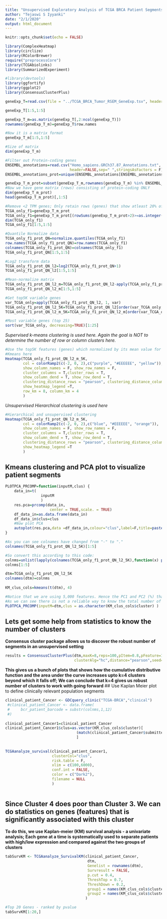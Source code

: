 ```yaml
---
title: "Unsupervised Exploratory Analysis of TCGA BRCA Patient Segments"
author: "Tejaswi S Iyyanki"
date: "2/1/2020"
output: html_document
---
```


```r
knitr::opts_chunk$set(echo = FALSE)
```

```r
library(ComplexHeatmap)
library(circlize)
library(RColorBrewer)
require("preprocessCore")
library(TCGAbiolinks)
library(SummarizedExperiment)

#library(devtools)
library(ggfortify)
library(ggplot2)
library(ConsensusClusterPlus)
```


```r

geneExp_T=read.csv(file = "../TCGA_BRCA_Tumor_RSEM_GeneExp.tsv", header = T, sep = "\t", as.is = T, row.names = NULL)

geneExp_T[1:5,1:5]

geneExp_T_m=as.matrix(geneExp_T[,2:ncol(geneExp_T)])
rownames(geneExp_T_m)=geneExp_T$row.names

#Now it is a matrix format
geneExp_T_m[1:5,1:5]

#Size of matrix
dim(geneExp_T_m)

#Filter out Protein-coding genes
ENSEMBL_annotations=read.csv("Homo_sapiens.GRCh37.87_Annotations.txt",
                             header=FALSE,sep=" ",stringsAsFactors = F)
ENSEMBL_annotations_prot=unique(ENSEMBL_annotations[ENSEMBL_annotations$V3=="protein_coding",])

geneExp_T_m_prot=subset(geneExp_T_m,rownames(geneExp_T_m) %in% ENSEMBL_annotations_prot$V2)
#Now we have gene matrix (rows) consisting of protein-coding ONLY
dim(geneExp_T_m_prot)
head(geneExp_T_m_prot)[,1:5]

```


```r

#Remove <2 TPM genes; Only retain rows (genes) that show atleast 20% of columns (patients) have TPM values > 2.
TCGA_only_f1=geneExp_T_m_prot
TCGA_only_f1=geneExp_T_m_prot[(rowSums(geneExp_T_m_prot>2)>=as.integer(0.2*ncol(geneExp_T_m_prot))),] 
dim(TCGA_only_f1) 
TCGA_only_f1[1:5,1:5]

#Quantile Normalize data
TCGA_only_f1_prot_QN=normalize.quantiles(TCGA_only_f1)
row.names(TCGA_only_f1_prot_QN)=row.names(TCGA_only_f1)
colnames(TCGA_only_f1_prot_QN)=colnames(TCGA_only_f1)
TCGA_only_f1_prot_QN[1:5,1:5]

#Log2 transform data
TCGA_only_f1_prot_QN_l2=log2(TCGA_only_f1_prot_QN+1)
TCGA_only_f1_prot_QN_l2[1:5,1:5]

#Mean-normalize matrix
TCGA_only_f1_prot_QN_l2_m=TCGA_only_f1_prot_QN_l2-apply(TCGA_only_f1_prot_QN_l2,1,mean)
TCGA_only_f1_prot_QN_l2_m[1:5,1:5]

#Get top5K variable genes
var_TCGA_only=apply(TCGA_only_f1_prot_QN_l2, 1, var)
TCGA_only_f1_prot_QN_l2_5K=TCGA_only_f1_prot_QN_l2[order(var_TCGA_only, decreasing=TRUE)[1:5000],]
TCGA_only_f1_prot_QN_l2_m_5K=TCGA_only_f1_prot_QN_l2_m[order(var_TCGA_only, decreasing=TRUE)[1:5000],]

#Most variable genes (top 25)
sort(var_TCGA_only, decreasing=TRUE)[1:25]
```

*Supervised k-means clustering is used here. Again the goal is NOT to determine the number of row or column clusters here.*

```r

#Use the top5K features (genes) which normalized by its mean value for each row and visualize as a Heatmap
#Kmeans here
Heatmap(TCGA_only_f1_prot_QN_l2_m_5K,
        col = colorRamp2(c(-2, 0, 2),c("purple", "#EEEEEE", "yellow")),
        show_column_names = F, show_row_names = F,
        cluster_columns = T,cluster_rows = T,
        show_column_dend = T, show_row_dend = T,
        clustering_distance_rows = "pearson", clustering_distance_columns = "pearson",
        show_heatmap_legend =T,
        row_km = 8, column_km = 4
        )
```

*Unsupervised Hierarchical clustering is used here*
``` r

#Hierarchical and unsupervised clustering
Heatmap(TCGA_only_f1_prot_QN_l2_m_5K,
        col = colorRamp2(c(-2, 0, 2),c("blue", "#EEEEEE", "orange")),
        show_column_names = F, show_row_names = F,
        cluster_columns = T,cluster_rows = T,
        show_column_dend = T, show_row_dend = T,
        clustering_distance_rows = "pearson", clustering_distance_columns = "pearson",
        show_heatmap_legend =T
        )

```

## Kmeans clustering and PCA plot to visualize patient segments 

```r


PLOTPCA_PRCOMP=function(inputM,clus) {
    data_in=t(
                inputM
                )
    res.pca=prcomp(data_in,
                    center = TRUE,scale. = TRUE)
    df_data_in=as.data.frame(data_in)
    df_data_in$clus=clus
    #Now plot PCA
    autoplot(res.pca,data =df_data_in,colour="clus",label=F,title=paste(topNgenes))
}

#As you can see colnames have changed from "-" to "."
colnames(TCGA_only_f1_prot_QN_l2_5K)[1:5]

#So convert this according to this code:
colnms=unlist(lapply(colnames(TCGA_only_f1_prot_QN_l2_5K),function(x) paste((strsplit(x, "[.]"))[[1]],collapse="-") ) )
colnms[1:5]

dtm=TCGA_only_f1_prot_QN_l2_5K
colnames(dtm)=colnms
        
KM_clus_cols=kmeans(t(dtm), 4)

#Notice that we are using 5,000 features. Hence the PC1 and PC2 (%) that can describe the data is small.
#As we can see there is not a reliable way to know the total number of patient segments in exploratory analysis
PLOTPCA_PRCOMP(inputM=dtm,clus = as.character(KM_clus_cols$cluster) )

```

## Lets get some help from statistics to know the number of clusters
**Consensus cluster package allows us to discover the robust number of segments in an unsupervised setting **
```r

results = ConsensusClusterPlus(dtm,maxK=8,reps=100,pItem=0.8,pFeature=1,
                               clusterAlg="hc",distance="pearson",seed=25)

```
**This gives us a bunch of plots that shows how the cumulative distributive function and the area under the curve increases upto k=4 clusters beyond which it falls off; We can conclude that k=4 gives us robust number of clusters to work with going forward**
## Use Kaplan Meier plot to define clinically relevant population segments
``` r

clinical_patient_Cancer <- GDCquery_clinic("TCGA-BRCA","clinical")
 #clinical_patient_Cancer <- data.frame(
 #     bcr_patient_barcode = substr(colnms,1,12)
 #)
 
clinical_patient_Cancer1=clinical_patient_Cancer
clinical_patient_Cancer1$clus=as.vector(KM_clus_cols$cluster)[
                                (match(clinical_patient_Cancer$submitter_id,substr(colnms,1,12)))
                                ]
 
 
TCGAanalyze_survival(clinical_patient_Cancer1,
                     clusterCol="clus",
                     risk.table = F,
                     xlim = c(100,6000),
                     conf.int = FALSE,
                     color = c("Dark2"),
                     filename = NULL
                     )
 
```

## Since Cluster 4 does poor than Cluster 3. We can do statistics on genes (features) that is significantly associated with this cluster
**To do this, we use Kaplan-meier (KM) survival analysis - a univariate analysis; Each gene at a time is systematically used to separate patients with high/low expression and compared against the two groups of clusters**

```r

 
tabSurvKM <- TCGAanalyze_SurvivalKM(clinical_patient_Cancer,
                                     dtm,
                                     Genelist = rownames(dtm),
                                     Survresult = FALSE,
                                     p.cut = 0.4,
                                     ThreshTop = 0.7,
                                     ThreshDown = 0.2,
                                     group1 = names(KM_clus_cols$cluster==3), 
                                     group2 = names(KM_clus_cols$cluster==4)
                                    ) 

#Top 20 Genes - ranked by pvalue
tabSurvKM[1:20,]

 
```
